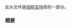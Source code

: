 {{cpp/header/title|future}}
{{cpp/header/navbar}}
此头文件是[[cpp/thread|线程支持]]库的一部分。
{{dsc begin}}
{{dsc h1|类}}
{{dsc inc | cpp/thread/dsc promise}}
{{dsc inc | cpp/thread/dsc packaged_task}}
{{dsc inc | cpp/thread/dsc future}}
{{dsc inc | cpp/thread/dsc shared_future}}
{{dsc inc | cpp/thread/dsc launch}}
{{dsc inc | cpp/thread/dsc future_status}}
{{dsc inc | cpp/thread/dsc future_error}}
{{dsc inc | cpp/thread/dsc future_errc}}
{{dsc inc | cpp/thread/promise/dsc uses_allocator}}
{{dsc inc | cpp/thread/packaged_task/dsc uses_allocator}}
{{dsc h1|函数}}
{{dsc inc | cpp/thread/dsc async}}
{{dsc inc | cpp/thread/dsc future_category}}
{{dsc inc | cpp/thread/promise/dsc swap2}}
{{dsc inc | cpp/thread/packaged_task/dsc swap2}}
{{dsc end}}

===概要===
{{cpp/synopsis/future}}

{{langlinks|en|es|ja}}